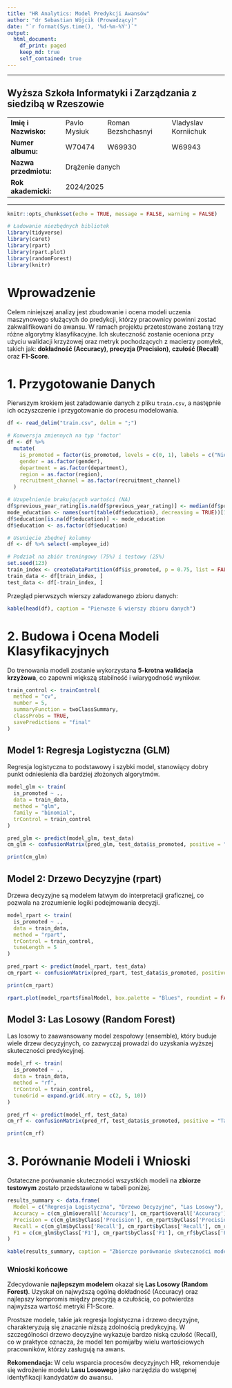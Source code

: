 ---
title: "HR Analytics: Model Predykcji Awansów"
author: "dr Sebastian Wójcik (Prowadzący)"
date: "`r format(Sys.time(), '%d-%m-%Y')`"
output:
  html_document:
    df_print: paged
    keep_md: true
    self_contained: true
---

--------------------------------------------

## Wyższa Szkoła Informatyki i Zarządzania z siedzibą w Rzeszowie

<table>
  <tr>
    <td style="padding-right: 20px;"><b>Imię i Nazwisko:</b></td>
    <td style="padding-right: 20px;">Pavlo Mysiuk</td>
    <td style="padding-right: 20px;">Roman Bezshchasnyi</td>
    <td style="padding-right: 20px;">Vladyslav Korniichuk</td>
  </tr>
  <tr>
    <td><b>Numer albumu:</b></td>
    <td>W70474</td>
    <td>W69930</td>
    <td>W69943</td>
  </tr>
  <tr>
    <td><b>Nazwa przedmiotu:</b></td>
    <td colspan="3">Drążenie danych</td>
  </tr>
  <tr>
    <td><b>Rok akademicki:</b></td>
    <td colspan="3">2024/2025</td>
  </tr>
</table>

--------------------------------------------

```{r setup, include=FALSE}
knitr::opts_chunk$set(echo = TRUE, message = FALSE, warning = FALSE)

# Ładowanie niezbędnych bibliotek
library(tidyverse)
library(caret)
library(rpart)
library(rpart.plot)
library(randomForest)
library(knitr)
```

# Wprowadzenie

Celem niniejszej analizy jest zbudowanie i ocena modeli uczenia maszynowego służących do predykcji, którzy pracownicy powinni zostać zakwalifikowani do awansu. W ramach projektu przetestowane zostaną trzy różne algorytmy klasyfikacyjne. Ich skuteczność zostanie oceniona przy użyciu walidacji krzyżowej oraz metryk pochodzących z macierzy pomyłek, takich jak: **dokładność (Accuracy)**, **precyzja (Precision)**, **czułość (Recall)** oraz **F1-Score**.

# 1. Przygotowanie Danych

Pierwszym krokiem jest załadowanie danych z pliku `train.csv`, a następnie ich oczyszczenie i przygotowanie do procesu modelowania.

```{r data_preparation}
df <- read_delim("train.csv", delim = ";")

# Konwersja zmiennych na typ 'factor'
df <- df %>%
  mutate(
    is_promoted = factor(is_promoted, levels = c(0, 1), labels = c("Nie", "Tak")),
    gender = as.factor(gender),
    department = as.factor(department),
    region = as.factor(region),
    recruitment_channel = as.factor(recruitment_channel)
  )

# Uzupełnienie brakujących wartości (NA)
df$previous_year_rating[is.na(df$previous_year_rating)] <- median(df$previous_year_rating, na.rm = TRUE)
mode_education <- names(sort(table(df$education), decreasing = TRUE))[1]
df$education[is.na(df$education)] <- mode_education
df$education <- as.factor(df$education)

# Usunięcie zbędnej kolumny
df <- df %>% select(-employee_id)

# Podział na zbiór treningowy (75%) i testowy (25%)
set.seed(123)
train_index <- createDataPartition(df$is_promoted, p = 0.75, list = FALSE)
train_data <- df[train_index, ]
test_data <- df[-train_index, ]
```

Przegląd pierwszych wierszy załadowanego zbioru danych:
```{r data_preview, echo=FALSE}
kable(head(df), caption = "Pierwsze 6 wierszy zbioru danych")
```

# 2. Budowa i Ocena Modeli Klasyfikacyjnych

Do trenowania modeli zostanie wykorzystana **5-krotna walidacja krzyżowa**, co zapewni większą stabilność i wiarygodność wyników.

```{r model_training_setup, include=FALSE}
train_control <- trainControl(
  method = "cv", 
  number = 5,
  summaryFunction = twoClassSummary,
  classProbs = TRUE,
  savePredictions = "final"
)
```

## Model 1: Regresja Logistyczna (GLM)

Regresja logistyczna to podstawowy i szybki model, stanowiący dobry punkt odniesienia dla bardziej złożonych algorytmów.

```{r glm_model}
model_glm <- train(
  is_promoted ~ ., 
  data = train_data, 
  method = "glm", 
  family = "binomial",
  trControl = train_control
)

pred_glm <- predict(model_glm, test_data)
cm_glm <- confusionMatrix(pred_glm, test_data$is_promoted, positive = "Tak")

print(cm_glm)
```

## Model 2: Drzewo Decyzyjne (rpart)

Drzewa decyzyjne są modelem łatwym do interpretacji graficznej, co pozwala na zrozumienie logiki podejmowania decyzji.

```{r rpart_model, fig.cap='Wizualizacja drzewa decyzyjnego'}
model_rpart <- train(
  is_promoted ~ ., 
  data = train_data, 
  method = "rpart",
  trControl = train_control,
  tuneLength = 5
)

pred_rpart <- predict(model_rpart, test_data)
cm_rpart <- confusionMatrix(pred_rpart, test_data$is_promoted, positive = "Tak")

print(cm_rpart)

rpart.plot(model_rpart$finalModel, box.palette = "Blues", roundint = FALSE)
```

## Model 3: Las Losowy (Random Forest)

Las losowy to zaawansowany model zespołowy (ensemble), który buduje wiele drzew decyzyjnych, co zazwyczaj prowadzi do uzyskania wyższej skuteczności predykcyjnej.

```{r rf_model}
model_rf <- train(
  is_promoted ~ ., 
  data = train_data, 
  method = "rf",
  trControl = train_control,
  tuneGrid = expand.grid(.mtry = c(2, 5, 10))
)

pred_rf <- predict(model_rf, test_data)
cm_rf <- confusionMatrix(pred_rf, test_data$is_promoted, positive = "Tak")

print(cm_rf)
```

# 3. Porównanie Modeli i Wnioski

Ostateczne porównanie skuteczności wszystkich modeli na **zbiorze testowym** zostało przedstawione w tabeli poniżej.

```{r comparison, results='asis'}
results_summary <- data.frame(
  Model = c("Regresja Logistyczna", "Drzewo Decyzyjne", "Las Losowy"),
  Accuracy = c(cm_glm$overall['Accuracy'], cm_rpart$overall['Accuracy'], cm_rf$overall['Accuracy']),
  Precision = c(cm_glm$byClass['Precision'], cm_rpart$byClass['Precision'], cm_rf$byClass['Precision']),
  Recall = c(cm_glm$byClass['Recall'], cm_rpart$byClass['Recall'], cm_rf$byClass['Recall']),
  F1 = c(cm_glm$byClass['F1'], cm_rpart$byClass['F1'], cm_rf$byClass['F1'])
)

kable(results_summary, caption = "Zbiorcze porównanie skuteczności modeli", digits = 4)
```

### Wnioski końcowe

Zdecydowanie **najlepszym modelem** okazał się **Las Losowy (Random Forest)**. Uzyskał on najwyższą ogólną dokładność (Accuracy) oraz najlepszy kompromis między precyzją a czułością, co potwierdza najwyższa wartość metryki F1-Score.

Prostsze modele, takie jak regresja logistyczna i drzewo decyzyjne, charakteryzują się znacznie niższą zdolnością predykcyjną. W szczególności drzewo decyzyjne wykazuje bardzo niską czułość (Recall), co w praktyce oznacza, że model ten pomijałby wielu wartościowych pracowników, którzy zasługują na awans.

**Rekomendacja:** W celu wsparcia procesów decyzyjnych HR, rekomenduje się wdrożenie modelu **Lasu Losowego** jako narzędzia do wstępnej identyfikacji kandydatów do awansu.
